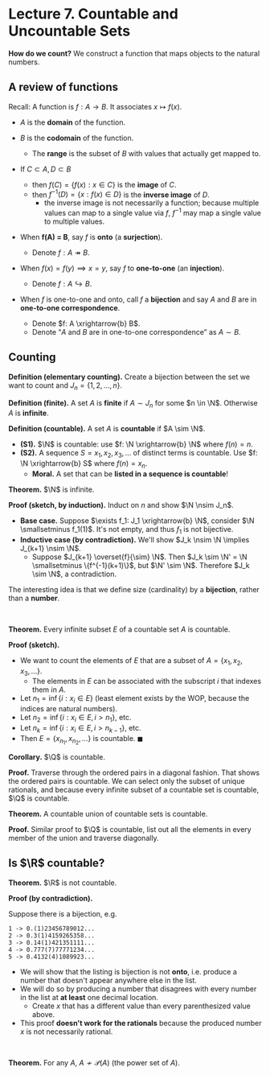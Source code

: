 # Lecture 7. Countable and Uncountable Sets

**How do we count?** We construct a function that maps objects to the natural numbers.

## A review of functions

Recall: A function is $f: A \rightarrow B$. It associates $x \mapsto f(x)$.

- $A$ is the **domain** of the function.
- $B$ is the **codomain** of the function.
    - The **range** is the subset of $B$ with values that actually get mapped to.

- If $C \subset A, D \subset B$
    - then $f(C) = \{f(x): x \in C\}$ is the **image** of $C$.
    - then $f^{-1}(D) = \{x: f(x) \in D\}$ is the **inverse image** of $D$.
        - the inverse image is not necessarily a function; because multiple values can map to a single value via $f$, $f^{-1}$ may map a single value to multiple values.
- When **f(A) = B**, say $f$ is **onto** (a **surjection**).
    - Denote $f: A \twoheadrightarrow B$.
- When $f(x) = f(y) \implies x = y$, say $f$ to **one-to-one** (an **injection**).
    - Denote $f: A \hookrightarrow B$.
- When $f$ is one-to-one and onto, call $f$ a **bijection** and say $A$ and $B$ are in **one-to-one correspondence**.
    - Denote $f: A \xrightarrow{b} B$.
    - Denote &ldquo;$A$ and $B$ are in one-to-one correspondence&rdquo; as $A \sim B$.

## Counting

**Definition (elementary counting).** Create a bijection between the set we want to count and $J_n = \{1, 2, ..., n\}$.

**Definition (finite).** A set $A$ is **finite** if $A \sim J_n$ for some $n \in \N$. Otherwise $A$ is **infinite**.

**Definition (countable).** A set $A$ is **countable** if $A \sim \N$.

- **(S1).** $\N$ is countable: use $f: \N \xrightarrow{b} \N$ where $f(n) = n$.
- **(S2).** A sequence $S = x_1, x_2, x_3, ...$ of distinct terms is countable. Use $f: \N \xrightarrow{b} S$ where $f(n) = x_n$.
    - **Moral.** A set that can be **listed in a sequence is countable**!

**Theorem.** $\N$ is infinite.

**Proof (sketch, by induction).** Induct on $n$ and show $\N \nsim J_n$.
- **Base case.** Suppose $\exists f_1: J_1 \xrightarrow{b} \N$, consider $\N \smallsetminus f_1(1)$. It's not empty, and thus $f_1$ is not bijective.
- **Inductive case (by contradiction).** We'll show $J_k \nsim \N \implies J_{k+1} \nsim \N$.
    - Suppose $J_{k+1} \overset{f}{\sim} \N$. Then $J_k \sim \N' = \N \smallsetminus \{f^{-1}(k+1)\}$, but $\N' \sim \N$. Therefore $J_k \sim \N$, a contradiction.

The interesting idea is that we define size (cardinality) by a **bijection**, rather than a **number**.

<br />

**Theorem.** Every infinite subset $E$ of a countable set $A$ is countable.

**Proof (sketch).**
- We want to count the elements of $E$ that are a subset of $A = \{x_1, x_2, x_3, ...\}$.
    - The elements in $E$ can be associated with the subscript $i$ that indexes them in $A$.
- Let $n_1 = \inf \{i : x_i \in E\}$ (least element exists by the WOP, because the indices are natural numbers).
- Let $n_2 = \inf \{i : x_i \in E, i > n_1\}$, etc.
- Let $n_k = \inf \{i : x_i \in E, i > n_{k-1}\}$, etc.
- Then $E = \{x_{n_1}, x_{n_2}, ...\}$ is countable. $\blacksquare$

**Corollary.** $\Q$ is countable.

**Proof.** Traverse through the ordered pairs in a diagonal fashion. That shows the ordered pairs is countable. We can select only the subset of unique rationals, and because every infinite subset of a countable set is countable, $\Q$ is countable.

**Theorem.** A countable union of countable sets is countable.

**Proof.** Similar proof to $\Q$ is countable, list out all the elements in every member of the union and traverse diagonally.

## Is $\R$ countable?

**Theorem.** $\R$ is not countable.

**Proof (by contradiction).**

Suppose there is a bijection, e.g.

```
1 -> 0.(1)23456789012...
2 -> 0.3(1)4159265358...
3 -> 0.14(1)421351111...
4 -> 0.777(7)77771234...
5 -> 0.4132(4)1089923...
```

- We will show that the listing is bijection is not **onto**, i.e. produce a number that doesn't appear anywhere else in the list.
- We will do so by producing a number that disagrees with every number in the list at **at least** one decimal location.
    - Create $x$ that has a different value than every parenthesized value above.
- This proof **doesn't work for the rationals** because the produced number $x$ is not necessarily rational.

<br />

**Theorem.** For any $A$, $A \nsim \mathcal{P}(A)$ (the power set of $A$).